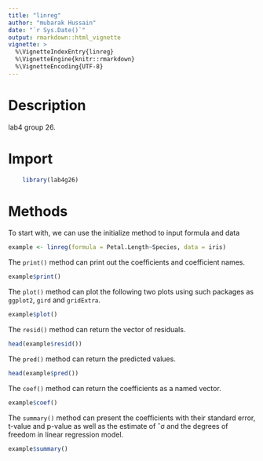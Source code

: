 ---
title: "linreg"
author: "mubarak Hussain"
date: "`r Sys.Date()`"
output: rmarkdown::html_vignette
vignette: >
  %\VignetteIndexEntry{linreg}
  %\VignetteEngine{knitr::rmarkdown}
  %\VignetteEncoding{UTF-8}
---
# Description

 lab4 group 26.

# Import

```{r}
    library(lab4g26)
```

# Methods

To start with, we can use the initialize method to input formula and data

```{r}
example <- linreg(formula = Petal.Length~Species, data = iris)
```

The `print()` method can print out the coefficients and coefficient names.

```{r}
example$print()
```

The `plot()` method can plot the following two plots using such packages as `ggplot2`, `gird` and `gridExtra`.

```{r}
example$plot()
```

The `resid()` method can return the vector of residuals.

```{r}
head(example$resid())
```

The `pred()` method can return the predicted values.

```{r}
head(example$pred())
```

The `coef()` method can return the coefficients as a named vector.

```{r}
example$coef()
```

The `summary()` method can present the coefficients with their standard error, t-value and p-value as well as the estimate of ˆσ and the degrees of freedom in linear regression model.

```{r}
example$summary()
```



